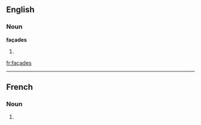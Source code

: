 ==English==

===Noun===
'''façades'''

# {{plural of|façade}}

[[fr:façades]]

----
==French==

===Noun===
{{infl|fr|plural}} {{f|p}}

# {{plural of|façade|lang=French}}


{{rfc-auto}}